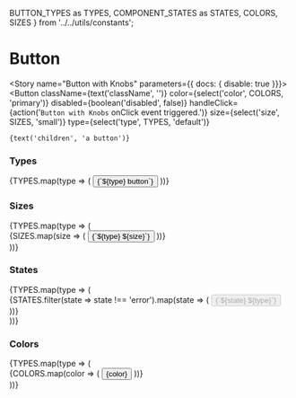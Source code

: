 
  BUTTON_TYPES as TYPES,
  COMPONENT_STATES as STATES,
  COLORS,
  SIZES
} from '../../utils/constants';

<Meta component={Button} title="Components/Atoms/Button" />

# Button
<Description of={Button} />
<Props of={Button} />

<Story name="Button with Knobs" parameters={{ docs: { disable: true }}}>
  <Button
    className={text('className', '')}
    color={select('color', COLORS, 'primary')}
    disabled={boolean('disabled', false)}
    handleClick={action('`Button with Knobs` onClick event triggered.')}
    size={select('size', SIZES, 'small')}
    type={select('type', TYPES, 'default')}
  >
    {text('children', 'a button')}
  </Button>
</Story>

### Types
<Preview>
  <Story name="Button Types">
    <div>
      {TYPES.map(type => (
        <Button
          handleClick={action('`Button Types` onClick event triggered.')}
          key={type}
          type={type}
        >
          {`${type} button`}
        </Button>
      ))}
    </div>
  </Story>
</Preview>

### Sizes
<Preview>
  <Story name="Button Sizes">
    <div>
      {TYPES.map(type => (
        <div key={`${type}_size`}>
          {SIZES.map(size => (
            <Button
              handleClick={action('`Button Sizes` onClick event triggered.')}
              key={`${type}_${size}`}
              size={size}
              type={type}
            >
              {`${type} ${size}`}
            </Button>
          ))}
        </div>
      ))}
    </div>
  </Story>
</Preview>

### States
<Preview>
  <Story name="Button States">
    <div>
      {TYPES.map(type => (
        <div key={`${type}_state`}>
          {STATES.filter(state => state !== 'error').map(state => (
            <Button
              disabled={state === 'disabled'}
              handleClick={action('`Button States` onClick event triggered.')}
              key={`${state}_${type}`}
              type={type}
            >
              {`${state} ${type}`}
            </Button>
          ))}
        </div>
      ))}
    </div>
  </Story>
</Preview>

### Colors
<Preview>
  <Story name="Button Colors">
    <div>
      {TYPES.map(type => (
        <div key={`${type}_color`}>
          {COLORS.map(color => (
            <span
              style={color === 'inverted' ? {backgroundColor:'black',display:'inline-block'} : {}}
              key={`${type}_${color}`}
            >
              <Button
                color={color}
                handleClick={action('`Button Colors` onClick event triggered.')}
                type={type}
              >
                {color}
              </Button>
            </span>
          ))}
        </div>
      ))}
    </div>
  </Story>
</Preview>

<!-- 1:14:37 -->
